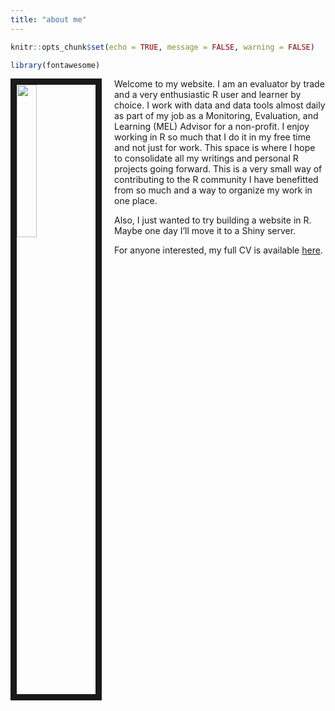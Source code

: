 ```yaml
---
title: "about me"
---
```


```r
knitr::opts_chunk$set(echo = TRUE, message = FALSE, warning = FALSE)
```

```r
library(fontawesome)
```

<link rel="stylesheet" href="styles.css" type="text/css">

<img src="images/profile.jpg" style="width:25%; border:10px solid; margin-right: 20px" align="left">

Welcome to my website. I am an evaluator by trade and a very enthusiastic R user and learner by choice. I work with data and data tools almost daily as part of my job as a Monitoring, Evaluation, and Learning (MEL) Advisor for a non-profit. I enjoy working in R so much that I do it in my free time and not just for work.  This space is where I hope to consolidate all my writings and personal R projects going forward. This is a very small way of contributing to the R community I have benefitted from so much and a way to organize my work in one place. 

Also, I just wanted to try building a website in R. Maybe one day I'll move it to a Shiny server.


For anyone interested, my full CV is available [here](files/Charles_Guedenet_CV.pdf).